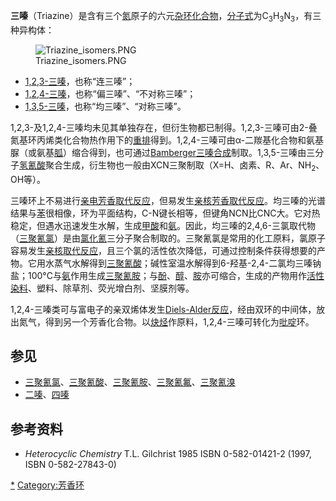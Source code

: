 {{no footnotes|time=2014-09-12T10:51:03+00:00}}
{{refimprove|time=2014-09-12T10:51:03+00:00}}
'''三嗪'''（Triazine）是含有三个[[氮|氮]]原子的六元[[杂环化合物|杂环化合物]]，[[分子式|分子式]]为C<sub>3</sub>H<sub>3</sub>N<sub>3</sub>，有三种异构体：

<!-- [[File:Triazines_zh.png|400px]] --><!-- 此图片有误 -->
[[File:Triazine_isomers.PNG|right]]

*[[1,2,3-三嗪|1,2,3-三嗪]]，也称“连三嗪”；
*[[1,2,4-三嗪|1,2,4-三嗪]]，也称“偏三嗪”、“不对称三嗪”；
*[[1,3,5-三嗪|1,3,5-三嗪]]，也称“均三嗪”、“对称三嗪”。

1,2,3-及1,2,4-三嗪均未见其单独存在，但衍生物都已制得。1,2,3-三嗪可由2-叠氮基环丙烯类化合物热作用下的[[重排|重排]]得到。1,2,4-三嗪可由α-二羰基化合物和氨基脲（或氨基[[胍|胍]]）缩合得到，也可通过[[Bamberger三嗪合成|Bamberger三嗪合成]]制取。1,3,5-三嗪由三分子[[氢氰酸|氢氰酸]]聚合生成，衍生物也一般由XCN三聚制取（X=H、卤素、R、Ar、NH<sub>2</sub>、OH等）。

三嗪环上不易进行[[亲电芳香取代反应|亲电芳香取代反应]]，但易发生[[亲核芳香取代反应|亲核芳香取代反应]]。均三嗪的光谱结果与[[苯|苯]]很相像，环为平面结构，C-N键长相等，但键角NCN比CNC大。它对热稳定，但遇水迅速发生水解，生成[[甲酸|甲酸]]和[[氨|氨]]。因此，均三嗪的2,4,6-三氯取代物（[[三聚氰氯|三聚氰氯]]）是由[[氯化氰|氯化氰]]三分子聚合制取的。三聚氰氯是常用的化工原料，氯原子容易发生[[亲核取代反应|亲核取代反应]]，且三个氯的活性依次降低，可通过控制条件获得想要的产物。它用水蒸气水解得到[[三聚氰酸|三聚氰酸]]；碱性室温水解得到6-羟基-2,4-二氯均三嗪钠盐；100°C与[[氨|氨]]作用生成[[三聚氰胺|三聚氰胺]]；与[[酚|酚]]、[[醇|醇]]、[[胺|胺]]亦可缩合，生成的产物用作[[活性染料|活性染料]]、塑料、除草剂、荧光增白剂、坚膜剂等。

1,2,4-三嗪类可与富电子的亲双烯体发生[[Diels-Alder反应|Diels-Alder反应]]，经由双环的中间体，放出氮气，得到另一个芳香化合物。以[[炔烃|炔烃]]作原料，1,2,4-三嗪可转化为[[吡啶|吡啶]]环。

== 参见 ==
*[[三聚氰氯|三聚氰氯]]、[[三聚氰酸|三聚氰酸]]、[[三聚氰胺|三聚氰胺]]、[[三聚氰氟|三聚氰氟]]、[[三聚氰溴|三聚氰溴]]
*[[二嗪|二嗪]]、[[四嗪|四嗪]]

== 参考资料 ==
<div class="reference-small">
* ''Heterocyclic Chemistry'' T.L. Gilchrist 1985 ISBN 0-582-01421-2 (1997, ISBN 0-582-27843-0)</div>

{{Authority control}}
[[Category:三嗪|*]]
[[Category:芳香环|Category:芳香环]]